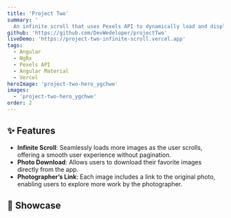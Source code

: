 ```yaml
---
title: 'Project Two'
summary: '
  An infinite scroll that uses Pexels API to dynamically load and display stunning photography.'
github: 'https://github.com/DevWedeloper/projectTwo'
liveDemo: 'https://project-two-infinite-scroll.vercel.app'
tags:
  - Angular
  - NgRx
  - Pexels API
  - Angular Material
  - Vercel
heroImage: 'project-two-hero_ygchwe'
images:
  - 'project-two-hero_ygchwe'
order: 2
---
```



<ProjectSummary
  title={frontmatter.title}
  summary={frontmatter.summary}
  github={frontmatter.github}
  liveDemo={frontmatter.liveDemo}
  tags={frontmatter.tags}
  heroImage={frontmatter.heroImage}
/>

## ✨ Features

- **Infinite Scroll**: Seamlessly loads more images as the user scrolls, offering a smooth user experience without pagination.
- **Photo Download**: Allows users to download their favorite images directly from the app.
- **Photographer’s Link**: Each image includes a link to the original photo, enabling users to explore more work by the photographer.

## 🧠 Showcase

<Carousel client:load images={frontmatter.images} />
